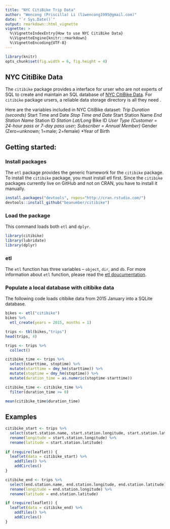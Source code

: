 ```yaml
---
title: "NYC CitiBike Trip Data"
author: "Wencong (Priscilla) Li (liwencong1995@gmail.com)"
date: "`r Sys.Date()`"
output: rmarkdown::html_vignette
vignette: >
  %\VignetteIndexEntry{How to use NYC CitiBike Data}
  %\VignetteEngine{knitr::rmarkdown}
  %\VignetteEncoding{UTF-8}
---
```


```r
library(knitr)
opts_chunk$set(fig.width = 6, fig.height = 4)
```

## NYC CitiBike Data 
The `citibike` package provides a interface for urser who are not experts of SQL to create and maintain an SQL database of [NYC CitiBike Data](https://www.citibikenyc.com/system-data). For `citibike` package ursers, a reliable data storage directory is all they need . 

Here are the variables included in NYC CitiBike dataset:
*Trip Duration (seconds)
*Start Time and Date
*Stop Time and Date
*Start Station Name
*End Station Name
*Station ID
*Station Lat/Long
*Bike ID
*User Type (Customer = 24-hour pass or 7-day pass user; Subscriber = Annual Member)
*Gender (Zero=unknown; 1=male; 2=female)
*Year of Birth

## Getting started:
### Install packages
The `etl` package provides the generic framework for the `citibike` package. To install the `citibike` package, you must install etl first. Since the `citibike`  packages currently live on GitHub and not on CRAN, you have to install it manually.

```r
install.packages("devtools", repos="http://cran.rstudio.com/")
devtools::install_github("beanumber/citibike")
```

### Load the package
This command loads both `etl` and `dplyr`.
```r
library(citibike)
library(lubridate)
library(dplyr)
```

### etl
The `etl` function has three variables -- `object`, `dir`, and `db`.
For more information about `etl` function, please read the [etl doucumentation](https://github.com/beanumber/etl/blob/master/README.Rmd).

### Populate a local database with citibike data
The following code loads citibike data from 2015 January into a SQLite database.
```r
bikes <- etl("citibike")
bikes %>%
  etl_create(years = 2015, months = 1)
```

```r
trips <- tbl(bikes,"trips")
head(trips, 4)

trips <- trips %>%
  collect()
```

```r
citibike_time <- trips %>%
  select(starttime, stoptime) %>%
  mutate(starttime = dmy_hm(starttime)) %>%
  mutate(stoptime = dmy_hm(stoptime)) %>%
  mutate(duration_time = as.numeric(stoptime-starttime))

citibike_time <- citibike_time %>%
  filter(duration_time >= 0)

mean(citibike_time$duration_time)
```

## Examples
```r
citibike_start <- trips %>%
  select(start.station.name, start.station.longitude, start.station.latitude) %>%
  rename(longitude = start.station.longitude) %>%
  rename(latitude = start.station.latitude)
  
if (require(leaflet)) {
  leaflet(data = citibike_start) %>% 
    addTiles() %>%
    addCircles()
}
```

```r
citibike_end <- trips %>%
  select(end.station.name, end.station.longitude, end.station.latitude) %>%
  rename(longitude = end.station.longitude) %>%
  rename(latitude = end.station.latitude)

if (require(leaflet)) {
  leaflet(data = citibike_end) %>% 
    addTiles() %>%
    addCircles()
}
```


